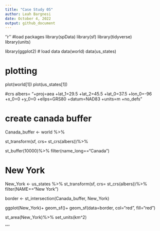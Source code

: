 ```yaml
---
title: "Case Study 05"
author: Leah Bargnesi
date: October 4, 2022
output: github_document
---
```

''r''
#load packages 
library(spData)
library(sf)
library(tidyverse)
library(units)

library(ggplot2)
# load data
data(world)
data(us_states)

# plotting
plot(world[1])
plot(us_states[1])

#crs
albers= "+proj=aea +lat_1=29.5 +lat_2=45.5 +lat_0=37.5 +lon_0=-96 +x_0=0 +y_0=0 +ellps=GRS80 +datum=NAD83 +units=m +no_defs"

# create canada buffer
Canada_buffer <- world %>%

st_transform(sf, crs= st_crs(albers))%>%

st_buffer(10000)%>%
filter(name_long=="Canada")



# New York
New_York <- us_states %>%
st_transform(sf, crs= st_crs(albers))%>%
filter(NAME=="New York")

border <- st_intersection(Canada_buffer, New_York)

ggplot(New_York)+
geom_sf()+
geom_sf(data=border, col="red", fill="red")

st_area(New_York)%>%
set_units(km^2)

''''

